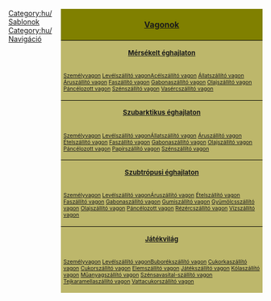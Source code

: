 <noinclude></noinclude>
<div style="float:right; padding-left:12px; width:400px; background:none;">
<div style="border:0px solid #000000; background:#808000; padding:5px; -moz-border-radius-topleft:5px; -moz-border-radius-topright:5px; font-size: 12pt;"><center><strong><font size="3">[[hu/Manual/Base Set/Vehicles/Vonatok|Vagonok]]</font></strong></center></div>
<div style="border:0px solid black; border-top-width: 1px; background:#BDB76B; padding:5px; font-size: 8pt;"><center><font size="2"><strong>[[hu/Manual/Éghajlatok#Mérsékelt|Mérsékelt éghajlaton]]</strong></font></center></div>
<div style="border:0px solid black; border-top-width: 0px; background:#BDB76B; padding:5px; font-size: 8pt;">{{en/nowrap begin}}[[hu/Manual/Base Set/Vehicles/Személyvagon|Személyvagon]]{{en/·w}} [[hu/Manual/Base Set/Vehicles/Levélszállító vagon|Levélszállító vagon]]{{en/·w}}{{en/·w}}{{en/·w}}[[hu/Manual/Base Set/Vehicles/Acélszállító vagon|Acélszállító vagon]]{{en/·w}} [[hu/Manual/Base Set/Vehicles/Állatszállító vagon|Állatszállító vagon]]{{en/·w}} [[hu/Manual/Base Set/Vehicles/Áruszállító vagon|Áruszállító vagon]]{{en/·w}} [[hu/Manual/Base Set/Vehicles/Faszállító vagon|Faszállító vagon]]{{en/·w}} [[hu/Manual/Base Set/Vehicles/Gabonaszállító vagon|Gabonaszállító vagon]]{{en/·w}} [[hu/Manual/Base Set/Vehicles/Olajszállító vagon|Olajszállító vagon]]{{en/·w}} [[hu/Manual/Base Set/Vehicles/Páncélozott vagon|Páncélozott vagon]]{{en/·w}} [[hu/Manual/Base Set/Vehicles/Szénszállító vagon|Szénszállító vagon]]{{en/·w}} [[hu/Manual/Base Set/Vehicles/Vasércszállító vagon|Vasércszállító vagon]]{{en/nowrap end}}</div>
<div style="border:0px solid black; border-top-width: 1px; background:#BDB76B; padding:5px; font-size: 8pt;"><center><font size="2"><strong>[[hu/Manual/Éghajlatok#Szubarktikus|Szubarktikus éghajlaton]]</strong></font></center></div>
<div style="border:0px solid black; border-top-width: 0px; background:#BDB76B; padding:5px; font-size: 8pt;">{{en/nowrap begin}}[[hu/Manual/Base Set/Vehicles/Személyvagon|Személyvagon]]{{en/·w}} [[hu/Manual/Base Set/Vehicles/Levélszállító vagon|Levélszállító vagon]]{{en/·w}}{{en/·w}}{{en/·w}}[[hu/Manual/Base Set/Vehicles/Állatszállító vagon|Állatszállító vagon]]{{en/·w}} [[hu/Manual/Base Set/Vehicles/Áruszállító vagon|Áruszállító vagon]]{{en/·w}} [[hu/Manual/Base Set/Vehicles/Ételszállító vagon|Ételszállító vagon]]{{en/·w}} [[hu/Manual/Base Set/Vehicles/Faszállító vagon|Faszállító vagon]]{{en/·w}} [[hu/Manual/Base Set/Vehicles/Gabonaszállító vagon|Gabonaszállító vagon]]{{en/·w}} [[hu/Manual/Base Set/Vehicles/Olajszállító vagon|Olajszállító vagon]]{{en/·w}} [[hu/Manual/Base Set/Vehicles/Páncélozott vagon|Páncélozott vagon]]{{en/·w}} [[hu/Manual/Base Set/Vehicles/Papírszállító vagon|Papírszállító vagon]]{{en/·w}} [[hu/Manual/Base Set/Vehicles/Szénszállító vagon|Szénszállító vagon]]{{en/nowrap end}}</div>
<div style="border:0px solid black; border-top-width: 1px; background:#BDB76B; padding:5px; font-size: 8pt;"><center><font size="2"><strong>[[hu/Manual/Éghajlatok#Szubtrópusi|Szubtrópusi éghajlaton]]</strong></font></center></div>
<div style="border:0px solid black; border-top-width: 0px; background:#BDB76B; padding:5px; font-size: 8pt;">{{en/nowrap begin}}[[hu/Manual/Base Set/Vehicles/Személyvagon|Személyvagon]]{{en/·w}} [[hu/Manual/Base Set/Vehicles/Levélszállító vagon|Levélszállító vagon]]{{en/·w}}{{en/·w}}{{en/·w}}[[hu/Manual/Base Set/Vehicles/Áruszállító vagon|Áruszállító vagon]]{{en/·w}} [[hu/Manual/Base Set/Vehicles/Ételszállító vagon|Ételszállító vagon]]{{en/·w}} [[hu/Manual/Base Set/Vehicles/Faszállító vagon|Faszállító vagon]]{{en/·w}} [[hu/Manual/Base Set/Vehicles/Gabonaszállító vagon|Gabonaszállító vagon]]{{en/·w}} [[hu/Manual/Base Set/Vehicles/Gumiszállító vagon|Gumiszállító vagon]]{{en/·w}} [[hu/Manual/Base Set/Vehicles/Gyümölcsszállító vagon|Gyümölcsszállító vagon]]{{en/·w}} [[hu/Manual/Base Set/Vehicles/Olajszállító vagon|Olajszállító vagon]]{{en/·w}} [[hu/Manual/Base Set/Vehicles/Páncélozott vagon|Páncélozott vagon]]{{en/·w}} [[hu/Manual/Base Set/Vehicles/Rézércszállító vagon|Rézércszállító vagon]]{{en/·w}} [[hu/Manual/Base Set/Vehicles/Vízszállító vagon|Vízszállító vagon]]{{en/nowrap end}}</div>
<div style="border:0px solid black; border-top-width: 1px; background:#BDB76B; padding:5px; font-size: 8pt;"><center><font size="2"><strong>[[hu/Manual/Éghajlatok#Játékvilág|Játékvilág]]</strong></font></center></div>
<div style="border:0px solid black; border-top-width: 0px; background:#BDB76B; padding:5px; font-size: 8pt;">{{en/nowrap begin}}[[hu/Manual/Base Set/Vehicles/Személyvagon|Személyvagon]]{{en/·w}} [[hu/Manual/Base Set/Vehicles/Levélszállító vagon|Levélszállító vagon]]{{en/·w}}{{en/·w}}{{en/·w}}[[hu/Buborékszállító vagon|Buborékszállító vagon]]{{en/·w}} [[hu/Cukorkaszállító vagon|Cukorkaszállító vagon]]{{en/·w}} [[hu/Cukorszállító vagon|Cukorszállító vagon]]{{en/·w}} [[hu/Elemszállító vagon|Elemszállító vagon]]{{en/·w}} [[hu/Játékszállító vagon|Játékszállító vagon]]{{en/·w}} [[hu/Kólaszállító vagon|Kólaszállító vagon]]{{en/·w}} [[hu/Műanyagszállító vagon|Műanyagszállító vagon]]{{en/·w}} [[hu/Szénsavasital-szállító vagon|Szénsavasital-szállító vagon]]{{en/·w}} [[hu/Tejkaramellaszállító vagon|Tejkaramellaszállító vagon]]{{en/·w}} [[hu/Vattacukorszállító vagon|Vattacukorszállító vagon]]{{en/nowrap end}}</div>
</div>
<noinclude>

[[Category:hu/Sablonok]][[Category:hu/Navigáció]]
</noinclude>
